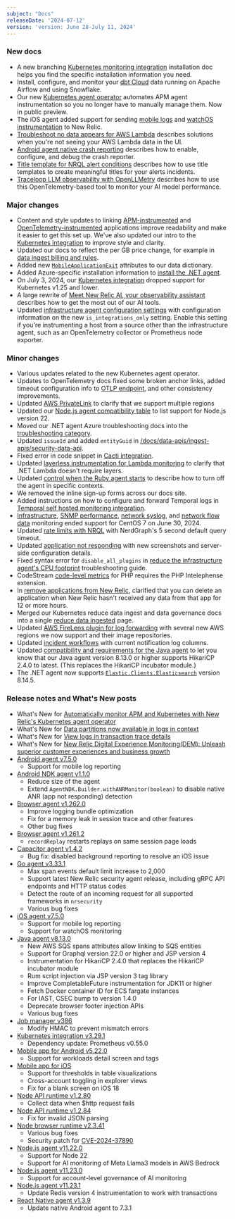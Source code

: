 ```yaml
---
subject: "Docs"
releaseDate: '2024-07-12'
version: 'version: June 28-July 11, 2024'
---
```


### New docs

* A new branching [Kubernetes monitoring integration](/install/kubernetes/) installation doc helps you find the specific installation information you need.
* Install, configure, and monitor your [dbt Cloud](/docs/more-integrations/dbt-cloud/dbt-cloud-integration) data running on Apache Airflow and using Snowflake.
* Our new [Kubernetes agent operator](/docs/kubernetes-pixie/kubernetes-integration/installation/k8s-agent-operator) automates APM agent instrumentation so you no longer have to manually manage them. Now in public preview.
* The iOS agent added support for sending [mobile logs](/docs/mobile-monitoring/mobile-monitoring-ui/mobile-logs) and [watchOS instrumentation](/docs/mobile-monitoring/new-relic-mobile-ios/watchOS/instrument-watchos) to New Relic.
* [Troubleshoot no data appears for AWS Lambda](/docs/serverless-function-monitoring/aws-lambda-monitoring/troubleshooting/troubleshoot-no-data-appears) describes solutions when you're not seeing your AWS Lambda data in the UI.
* [Android agent native crash reporting](/docs/mobile-monitoring/new-relic-mobile-android/install-configure/android-agent-native-crash-reporting) describes how to enable, configure, and debug the crash reporter.
* [Title template for NRQL alert conditions](/docs/alerts/create-alert/condition-details/title-template) describes how to use title templates to create meaningful titles for your alerts incidents.
* [Traceloop LLM observability with OpenLLMetry](/docs/opentelemetry/get-started/traceloop-llm-observability/traceloop-llm-observability-intro) describes how to use this OpenTelemetry-based tool to monitor your AI model performance.

### Major changes

* Content and style updates to linking [APM-instrumented](/docs/kubernetes-pixie/kubernetes-integration/advanced-configuration/link-apm-applications-kubernetes) and [OpenTelemetry-instrumented](/docs/kubernetes-pixie/kubernetes-integration/advanced-configuration/link-otel-applications-kubernetes) applications improve readability and make it easier to get this set up. We've also updated our intro to the [Kubernetes integration](/docs/kubernetes-pixie/kubernetes-integration/get-started/introduction-kubernetes-integration) to improve style and clarity.
* Updated our docs to reflect the per GB price change, for example in [data ingest billing and rules](/docs/accounts/accounts-billing/new-relic-one-pricing-billing/data-ingest-billing/#data-prices).
* Added new [`MobileApplicationExit`](/attribute-dictionary/?dataSource=Mobile&event=MobileApplicationExit) attributes to our data dictionary.
* Added Azure-specific installation information to [install the .NET agent](/install/dotnet/?deployment=azure&azure=azuresiteextension).
* On July 3, 2024, our [Kubernetes integration](/docs/kubernetes-pixie/kubernetes-integration/get-started/kubernetes-integration-compatibility-requirements/#compatibility) dropped support for Kubernetes v1.25 and lower.
* A large rewrite of [Meet New Relic AI, your observability assistant](/docs/new-relic-solutions/new-relic-one/core-concepts/new-relic-ai) describes how to get the most out of our AI tools.
* Updated [infrastructure agent configuration settings](/docs/infrastructure/install-infrastructure-agent/configuration/infrastructure-agent-configuration-settings/#is_integrations_only) with configuration information on the new `is_integrations_only` setting. Enable this setting if you're instrumenting a host from a source other than the infrastructure agent, such as an OpenTelemetry collector or Prometheus node exporter.

### Minor changes

* Various updates related to the new Kubernetes agent operator.
* Updates to OpenTelemetry docs fixed some broken anchor links, added timeout configuration info to [OTLP endpoint](/docs/opentelemetry/best-practices/opentelemetry-otlp/#payload-limits), and other consistency improvements.
* Updated [AWS PrivateLink](/docs/data-apis/custom-data/aws-privatelink/#regions-zones) to clarify that we support multiple regions
* Updated our [Node.js agent compatibility table](/docs/apm/agents/nodejs-agent/getting-started/compatibility-requirements-nodejs-agent/#system) to list support for Node.js version 22.
* Moved our .NET agent Azure troubleshooting docs into the [troubleshooting category](/docs/apm/agents/net-agent/azure-installation/azure-cloud-services-no-data-appears/).
* Updated `issueId` and added `entityGuid` in [/docs/data-apis/ingest-apis/security-data-api](/docs/data-apis/ingest-apis/security-data-api/#req-fields).
* Fixed error in code snippet in [Cacti integration](/docs/infrastructure/host-integrations/host-integrations-list/cacti-integration/).
* Updated [layerless instrumentation for Lambda monitoring](/docs/serverless-function-monitoring/aws-lambda-monitoring/enable-lambda-monitoring/enable-serverless-monitoring-aws-lambda-layerless/#dotnet) to clarify that .NET Lambda doesn't require layers.
* Updated [control when the Ruby agent starts](/docs/apm/agents/ruby-agent/troubleshooting/control-when-ruby-agent-starts) to describe how to turn off the agent in specific contexts.
* We removed the inline sign-up forms across our docs site.
* Added instructions on how to configure and forward Temporal logs in [Temporal self hosted monitoring integration](/docs/infrastructure/host-integrations/host-integrations-list/temporal-monitoring-integration/#temporal-logs-configuration).
* [Infrastructure](/docs/infrastructure/install-infrastructure-agent/get-started/requirements-infrastructure-agent/#os), [SNMP performance](/docs/network-performance-monitoring/setup-performance-monitoring/snmp-performance-monitoring/#linux), [network syslog](/docs/network-performance-monitoring/setup-performance-monitoring/network-syslog-monitoring/#linux), and [network flow data](/docs/network-performance-monitoring/setup-performance-monitoring/network-flow-monitoring/#linux) monitoring ended support for CentOS 7 on June 30, 2024.
* Updated [rate limits with NRQL](/docs/nrql/using-nrql/rate-limits-nrql-queries/#query-duration) with NerdGraph's 5 second default query timeout.
* Updated [application not responding](/docs/mobile-monitoring/mobile-monitoring-ui/application-not-responding) with new screenshots and server-side configuration details.
* Fixed syntax error for `disable_all_plugins` in [reduce the infrastructure agent's CPU footprint](/docs/infrastructure/new-relic-infrastructure/troubleshooting/reduce-infrastructure-agents-cpu-footprint) troubleshooting guide.
* CodeStream [code-level metrics](/docs/codestream/observability/code-level-metrics/#requirements) for PHP requires the PHP Intelephense extension.
* In [remove applications from New Relic](/docs/apm/new-relic-apm/maintenance/remove-applications-new-relic/#wait-longer), clarified that you can delete an application when New Relic hasn't received any data from that app for 12 or more hours.
* Merged our Kubernetes reduce data ingest and data governance docs into a single [reduce data ingested](/docs/kubernetes-pixie/kubernetes-integration/installation/reduce-ingest) page.
* Updated [AWS FireLens plugin for log forwarding](/docs/logs/forward-logs/aws-firelens-plugin-log-forwarding/#firelens-plugin) with several new AWS regions we now support and their image repositories.
* Updated [incident workflows](/docs/alerts/get-notified/incident-workflows/#navigate-notification-log) with current notification log columns.
* Updated [compatibility and requirements for the Java agent](/docs/apm/agents/java-agent/getting-started/compatibility-requirements-java-agent/#JDBC) to let you know that our Java agent version 8.13.0 or higher supports HikariCP 2.4.0 to latest. (This replaces the HikariCP incubator module.)
* The .NET agent now supports [`Elastic.Clients.Elasticsearch`](/docs/apm/agents/net-agent/getting-started/net-agent-compatibility-requirements-net-core/#app-frameworks) version 8.14.5.

### Release notes and What's New posts

* What's New for [Automatically monitor APM and Kubernetes with New Relic's Kubernetes agent operator](/whats-new/2024/07/images/whats-new-07-02-apmk8s)
* What's New for [Data partitions now available in logs in context](/whats-new/2024/07/whats-new-07-03-logs-in-context-data-partition-selector)
* What's New for [View logs in transaction trace details](/whats-new/2024/07/whats-new-07-08-apm-logs-in-context-transaction-trace-details)
* What's New for [New Relic Digital Experience Monitoring(DEM): Unleash superior customer experiences and business growth](/whats-new/2024/07/whats-new-07-10-dem)
* [Android agent v7.5.0](/docs/release-notes/mobile-release-notes/android-release-notes/android-750)
  * Support for mobile log reporting
* [Android NDK agent v1.1.0](/docs/release-notes/mobile-release-notes/android-release-notes/android-ndk-110)
  * Reduce size of the agent
  * Extend `AgentNDK.Builder.withANRMonitor(boolean)` to disable native ANR (app not responding) detection
* [Browser agent v1.262.0](/docs/release-notes/new-relic-browser-release-notes/browser-agent-release-notes/browser-agent-v1.262.0)
  * Improve logging bundle optimization
  * Fix for a memory leak in session trace and other features
  * Other bug fixes
* [Browser agent v1.261.2](/docs/release-notes/new-relic-browser-release-notes/browser-agent-release-notes/browser-agent-v1.261.2)
  * `recordReplay` restarts replays on same session page loads
* [Capacitor agent v1.4.2](/docs/release-notes/mobile-release-notes/capacitor-release-notes/capacitor-agent-142)
  * Bug fix: disabled background reporting to resolve an iOS issue
* [Go agent v3.33.1](/docs/release-notes/agent-release-notes/go-release-notes/go-agent-3-33-1)
  * Max span events default limit increase to 2,000
  * Support latest New Relic security agent release, including gRPC API endpoints and HTTP status codes
  * Detect the route of an incoming request for all supported frameworks in `nrsecurity`
  * Various bug fixes
* [iOS agent v7.5.0](/docs/release-notes/mobile-release-notes/ios-release-notes/ios-agent-750)
  * Support for mobile log reporting
  * Support for watchOS monitoring
* [Java agent v8.13.0](/docs/release-notes/agent-release-notes/java-release-notes/java-agent-8130)
  * New AWS SQS spans attributes allow linking to SQS entities
  * Support for Graphql version 22.0 or higher and JSP version 4
  * Instrumentation for HikariCP 2.4.0 that replaces the HikariCP incubator module
  * Rum script injection via JSP version 3 tag library
  * Improve CompletableFuture instrumentation for JDK11 or higher
  * Fetch Docker container ID for ECS fargate instances
  * For IAST, CSEC bump to version 1.4.0
  * Deprecate browser footer injection APIs
  * Various bug fixes
* [Job manager v386](/docs/release-notes/synthetics-release-notes/job-manager-release-notes/job-manager-release-386)
  * Modify HMAC to prevent mismatch errors
* [Kubernetes integration v3.29.1](/docs/release-notes/infrastructure-release-notes/kubernetes-integration-release-notes/kubernetes-integration-3-29-1)
  * Dependency update: Prometheus v0.55.0
* [Mobile app for Android v5.22.0](/docs/release-notes/mobile-apps-release-notes/new-relic-android-release-notes/new-relic-android-52200)
  * Support for workloads detail screen and tags
* [Mobile app for iOS](/docs/release-notes/mobile-apps-release-notes/new-relic-ios-release-notes/new-relic-ios-6060)
  * Support for thresholds in table visualizations
  * Cross-account toggling in explorer views
  * Fix for a blank screen on iOS 18
* [Node API runtime v1.2.80](/docs/release-notes/synthetics-release-notes/node-api-runtime-release-notes/node-api-runtime-1.2.80)
  * Collect data when $http request fails
* [Node API runtime v1.2.84](/docs/release-notes/synthetics-release-notes/node-api-runtime-release-notes/node-api-runtime-1.2.84)
  * Fix for invalid JSON parsing
* [Node browser runtime v2.3.41](/docs/release-notes/synthetics-release-notes/node-browser-runtime-release-notes/node-browser-runtime-2.3.41)
  * Various bug fixes
  * Security patch for [CVE-2024-37890](https://nvd.nist.gov/vuln/detail/CVE-2024-37890)
* [Node.js agent v11.22.0](/docs/release-notes/agent-release-notes/nodejs-release-notes/node-agent-11-22-0)
  * Support for Node 22
  * Support for AI monitoring of Meta Llama3 models in AWS Bedrock
* [Node.js agent v11.23.0](/docs/release-notes/agent-release-notes/nodejs-release-notes/node-agent-11-23-0)
  * Support for account-level governance of AI monitoring
* [Node.js agent v11.23.1](/docs/release-notes/agent-release-notes/nodejs-release-notes/node-agent-11-23-1)
  * Update Redis version 4 instrumentation to work with transactions
* [React Native agent v1.3.9](/docs/release-notes/mobile-release-notes/react-native-release-notes/react-native-agent-139)
  * Update native Android agent to 7.3.1
